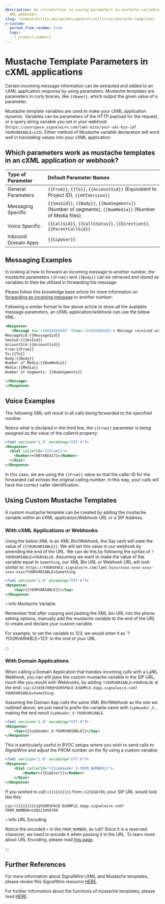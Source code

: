 ```yaml
---
description: An introduction to saving parameters as mustache variables through
  XML webhooks.
slug: /compatibility-api/guides/general/utilizing-mustache-templates
x-custom:
  ported_from_readme: true
  tags:
    - product:numbers
---
```


# Mustache Template Parameters in cXML applications

Certain incoming message information can be extracted and added to an cXML application response by using parameters. Mustache templates are parameters in curly braces, like `{{Name}}`, which output the given value of a parameter.

Mustache template variables are used to make your cXML application dynamic. Variables can be parameters of the HTTP payload for the request, or a query string variable you set in your webhook (`https://yourspace.signalwire.com/laml-bins/your-xml-bin-id?YOURVARIABLE=123`). Either method of Mustache variable declaration will work well in translating values into your cXML application.

## Which parameters work as mustache templates in an cXML application or webhook?

| Type of Parameter  | Default Parameter Names                                                                                  |
| :----------------- | :------------------------------------------------------------------------------------------------------- |
| General Parameters | `{{From}}`, `{{To}}`, `{{AccountSid}}` (Equivalent to Project ID), `{{APIVersion}}`                      |
| Messaging Specific | `{{SmsSid}}`, `{{Body}}`, `{{NumSegments}}` (Number of segments), `{{NumMedia}}` (Number of Media files) |
| Voice Specific     | `{{CallSid}}`, `{{CallStatus}}`, `{{Direction}}`, `{{ParentCallSid}}`                                    |
| Inbound Domain Apps| `{{SipUser}}`                                                                                    |

## Messaging Examples

In looking at how to forward an incoming message to another number, the mustache parameters `{{From}}` and `{{Body}}` can be retrieved and stored as variables to then be utilized in forwarding the message.

Please follow this knowledge base article for more information on [forwarding an incoming message](/messaging/getting-started/how-to-forward-messages) to another number:

Following a similar format to the above article to show all the available message parameters, an cXML application/webhook can use the below XML:

```xml
<Response>
   <Message to='+1XXXXXXXXXX' from='+1XXXXXXXXXX'> Message received with the following details:
MessageSid:{{MessageSid}}
SmsSid:{{SmsSid}}
AccountSid:{{AccountSid}}
From:{{From}}
To:{{To}}
Body:{{Body}}
Number of Media:{{NumMedia}}
Media:{{Media}}
Number of Segments: {{NumSegments}}

</Message>
</Response>
```

## Voice Examples

The following XML will result in all calls being forwarded to the specified number.

Notice what is declared in the third line, the `{{From}}` parameter is being assigned as the value of the callerId property.

```xml
<?xml version="1.0" encoding="UTF-8"?>
<Response>
  <Dial callerId="{{From}}">
    <Number>+19074864171</Number>
  </Dial>
</Response>
```

In this case, we are using the `{{From}}` value so that the caller ID for the forwarded call echoes the original calling number. In this way, your calls will have the correct caller identification.

## Using Custom Mustache Templates

A custom mustache template can be created by adding the mustache variable within an cXML application/Webhook URL or a SIP Address.

### With cXML Applications or Webhooks

Using the below XML in an XML Bin/Webhook, the Say verb will state the value of `{{YOURVARIABLE}}`. We will set this value in our webhook by amending the end of the URL. We can do this by following the syntax of `?YOURVARIABLE=YOURVALUE`. Assuming we want to make the value of the variable equal to `Something`, our XML Bin URL or Webhook URL will look similar to: `https://YOURSPACE.signalwire.com/laml-bins/xxxx-xxxx-xxxx-xxxx-xxxx?YOURVARIABLE=Something`

```xml
<?xml version="1.0" encoding="UTF-8"?>
<Response>
    <Say>{{YOURVARIABLE}}</Say>
</Response>
```

:::info Mustache Variable

Remember that after copying and pasting the XML bin URL into the phone setting options, manually add the mustache variable to the end of the URL to create and declare your custom variable.

For example, to set the variable to 123, we would enter it as '?YOURVARIABLE=123' to the end of your URL.

:::

### With Domain Applications

When calling a Domain Application that handles incoming calls with a LaML Webhook, you can still pass the custom mustache variable in the SIP URL, much like you would with Webhooks, by adding `?YOURVARIABLE=YOURVALUE` at the end: `sip:123456789@YOURSPACE-EXAMPLE.dapp.signalwire.com?YOURVARIABLE=Something`.

Assuming the Domain App calls the same XML Bin/Webhook as the one we outlined above, we just need to prefix the variable name with `SipHeader_X-`, making the end result `SipHeader_X-YOURVARIABLE`.

```xml
<?xml version="1.0" encoding="UTF-8"?>
<Response>
    <Say>{{SipHeader_X-YOURVARIABLE}}</Say>
</Response>
```

This is particularly useful in BYOC setups where you wish to send calls to SignalWire and adjust the FROM number on the fly using a custom variable:

```xml
<?xml version="1.0" encoding="UTF-8"?>
<Response>
    <Dial callerId="{{SipHeader_X-FROM_NUMBER}}">
        <Number>{{SipUser}}</Number>
    </Dial>
</Response>
```

If you wished to call `+1111111111` from `+123456789`, your SIP URL would look like this: 

`sip:+1111111111@YOURSPACE-EXAMPLE.dapp.signalwire.com?FROM_NUMBER=%2B123456789`

:::info URL Encoding

Notice the encoded `+` in the `FROM_NUMBER`, as `%2B`? Since it is a reserved character, we need to encode it when passing it in the URL. To learn more about URL Encoding, please read [this page](https://www.w3schools.com/tags/ref_urlencode.ASP).

:::

## Further References

For more information about SignalWire cXML and Mustache templates, please review this SignalWire resource [HERE](docs/compatibility-api/cxml/index.mdx).

For further information about the functions of mustache templates, please read [HERE](https://mustache.github.io/mustache.5.html).
